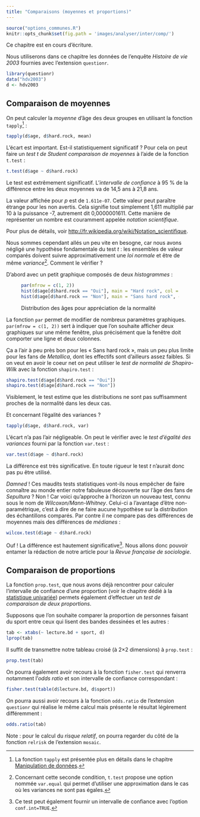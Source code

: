 ```yaml
---
title: "Comparaisons (moyennes et proportions)"
---
```


```r
source("options_communes.R")
knitr::opts_chunk$set(fig.path = 'images/analyser/inter/comp/')
```

<div class="important">
Ce chapitre est en cours d'écriture.
</div>

Nous utiliserons dans ce chapitre les données de l'enquête *Histoire de vie 2003*
fournies avec l'extension `questionr`{.pkg}.

```r
library(questionr)
data("hdv2003")
d <- hdv2003
```

## Comparaison de moyennes{#comp_moyennes}

On peut calculer la <dfn>moyenne</dfn> d'âge des deux groupes en utilisant la
fonction `tapply`{data-pkg="base"}^[La fonction `tapply`{data-pkg="base"} est présentée plus en 
détails dans le chapitre [Manipulation de données](pem_manipulation.html#tapply).] :

```r
tapply(d$age, d$hard.rock, mean)
```

L'écart est important. Est-il statistiquement significatif ? Pour cela on peut faire un 
<dfn>test t de Student</dfn><dfn data-index="Student, test t"></dfn>
<dfn>comparaison de moyennes</dfn><dfn data-index="moyenne, comparaison"></dfn>
à l'aide de la fonction `t.test`{data-pkg="stats"} :

```r
t.test(d$age ~ d$hard.rock)
```

Le test est extrêmement significatif. L'<dfn>intervalle de confiance</dfn>
à 95 % de la différence entre les deux
moyennes va de 14,5 ans à 21,8 ans.

<div class="note">
La valeur affichée pour *p* est de `1.611e-07`. Cette valeur peut paraître étrange pour les non avertis. Cela
signifie tout simplement 1,611 multiplié par 10 à la puissance -7, autrement dit 0,0000001611. Cette manière
de représenter un nombre est couramment appelée 
<dfn>notation scientifique</dfn><dfn data-index="scientifique, notation"></dfn>. 

Pour plus de détails, voir <http://fr.wikipedia.org/wiki/Notation_scientifique>.
</div>

Nous sommes cependant allés un peu vite en besogne, car nous avons négligé une hypothèse fondamentale
du test *t* : les ensembles de valeur comparés doivent suivre approximativement une 
<dfn>loi normale</dfn><dfn data-index="normale, loi"></dfn>
et être de même <dfn>variance</dfn>^[Concernant cette seconde condition, 
`t.test`{data-pkg="stats"} propose 
une option nommée `var.equal` qui permet d'utiliser une approximation
dans le cas où les variances ne sont pas égales.]. Comment le vérifier ?

D'abord avec un petit graphique composés de deux 
<dfn data-index="histogramme">histogrammes</dfn> :

<figure>
```r
par(mfrow = c(1, 2))
hist(d$age[d$hard.rock == "Oui"], main = "Hard rock", col = "red")
hist(d$age[d$hard.rock == "Non"], main = "Sans hard rock", col = "red")
```
<figcaption>Distribution des âges pour appréciation de la normalité</figcaption>
</figure>

<div class="note">
La fonction `par`{data-pkg="graphics"} permet de modifier de nombreux paramètres graphiques.
`par(mfrow = c(1, 2))` sert à indiquer que l'on souhaite afficher deux graphiques sur une même fenêtre,
plus précisément que la fenêtre doit comporter une ligne et deux colonnes.
</div>

Ça a l'air à peu près bon pour les « Sans hard rock », mais un peu plus limite pour les fans de
*Metallica*, dont les effectifs sont d'ailleurs assez faibles. Si on veut en avoir le coeur net 
on peut utiliser le 
<dfn>test de normalité de Shapiro-Wilk</dfn><dfn data-index="normalité, test de Shapiro-Wilk"></dfn><dfn data-index="Shapiro-Wilk, test de normalité"></dfn>
avec la fonction `shapiro.test`{data-pkg="stats"} :

```r
shapiro.test(d$age[d$hard.rock == "Oui"])
shapiro.test(d$age[d$hard.rock == "Non"])
```

Visiblement, le test estime que les distributions ne sont pas suffisamment proches de la normalité dans
les deux cas.

Et concernant l'égalité des variances ?

```r
tapply(d$age, d$hard.rock, var)
```

L'écart n'a pas l'air négligeable. On peut le vérifier avec le 
<dfn>test d'égalité des variances</dfn><dfn data-index="variance, test d'égalité"></dfn>
fourni par la fonction `var.test`{data-pkg="stats"} :

```r
var.test(d$age ~ d$hard.rock)
```

La différence est très significative. En toute rigueur le test *t* n'aurait donc pas pu être utilisé.

*Damned* ! Ces maudits tests statistiques vont-ils nous empêcher de faire connaître au monde entier
notre fabuleuse découverte sur l'âge des fans de *Sepultura* ? Non ! Car voici qu'approche à 
l'horizon un nouveau test, connu sous le nom de 
<dfn data-index="test de Wilcoxon/Mann-Whitney">Wilcoxon/Mann-Whitney</dfn><dfn data-index="Wilcoxon, test"></dfn><dfn data-index="Mann-Whitney, test"></dfn><dfn data-index="médiane, test de comparaison"></dfn><dfn data-index="comparaison de médianes, test"></dfn>. 
Celui-ci a l'avantage d'être non-paramétrique,
c'est à dire de ne faire aucune hypothèse sur la distribution des échantillons comparés. 
Par contre il ne compare pas des différences de moyennes mais des différences de 
<dfn data-index="médiane">médianes</dfn> :

```r
wilcox.test(d$age ~ d$hard.rock)
```

Ouf ! La différence est hautement significative^[Ce test peut également fournir un intervalle de confiance 
avec l'option `conf.int=TRUE`.]. Nous allons donc pouvoir entamer la rédaction de
notre article pour la *Revue française de sociologie*.

## Comparaison de proportions{#comp_prop}

La fonction `prop.test`{data-pkg="stats"}, que nous avons déjà rencontrer pour 
calculer l'intervalle de confiance d'une proportion (voir le chapitre dédié à la
[statistique univariée](analyses_stat_univ.html#ic_proportion)) permets également d'effectuer
un <dfn>test de comparaison de deux proportions</dfn><dfn data-index="comparaison de proportions, test"></dfn><dfn data-index="proportion, test de comparaison"></dfn>.

Supposons que l'on souhaite comparer la proportion de personnes faisant du sport entre
ceux qui lisent des bandes dessinées et les autres :

```r
tab <- xtabs(~ lecture.bd + sport, d)
lprop(tab)
```

Il suffit de transmettre notre tableau croisé (à 2×2 dimensions) à `prop.test`{data-pkg="stats"} :

```r
prop.test(tab)
```

On pourra également avoir recours à la fonction `fisher.test`{data-pkg="stats"} qui
renverra notamment l'<dfn>odds ratio</dfn> et son intervalle de confiance correspondant :

```r
fisher.test(table(d$lecture.bd, d$sport))
```

On pourra aussi avoir recours à la fonction `odds.ratio`{data-pkg="questionr"} de l'extension
`questionr`{.pkg} qui réalise le même calcul mais présente le
résultat légèrement différemment :

```r
odds.ratio(tab)
```


Note : pour le calcul du <dfn>risque relatif</dfn>, on pourra regarder du côté de la fonction
`relrisk`{data-pkg="mosaic"} de l'extension `mosaic`{.pkg}.


